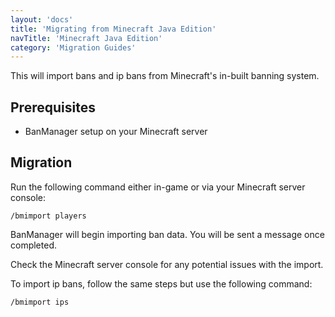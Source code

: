 ```yaml
---
layout: 'docs'
title: 'Migrating from Minecraft Java Edition'
navTitle: 'Minecraft Java Edition'
category: 'Migration Guides'
---
```

This will import bans and ip bans from Minecraft's in-built banning system.

## Prerequisites
- BanManager setup on your Minecraft server

## Migration
Run the following command either in-game or via your Minecraft server console:

`/bmimport players`

BanManager will begin importing ban data. You will be sent a message once completed.

Check the Minecraft server console for any potential issues with the import.

To import ip bans, follow the same steps but use the following command:

`/bmimport ips`
